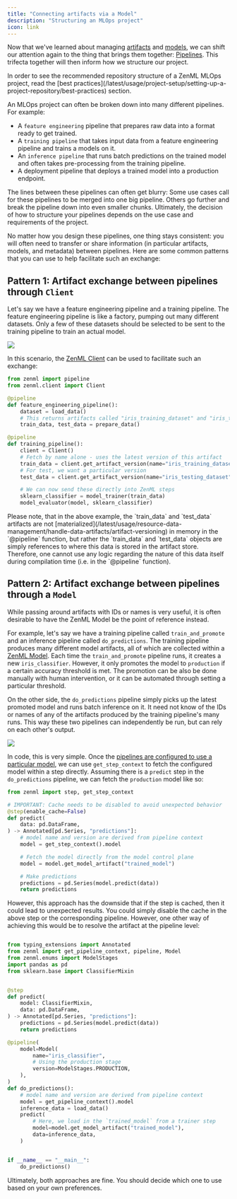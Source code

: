 ```yaml
---
title: "Connecting artifacts via a Model"
description: "Structuring an MLOps project"
icon: link
---
```


Now that we've learned about managing [artifacts](/latest/user-guide/guides/starter-guide/manage-artifacts) and [models](/latest/user-guide/guides/starter-guide/track-ml-models), we can shift our attention again to the thing that brings them together: [Pipelines](/latest/user-guide/guides/starter-guide/create-an-ml-pipeline). This trifecta together will then inform how we structure our project.

<Info>
    In order to see the recommended repository structure of a ZenML MLOps project, read the [best practices](/latest/usage/project-setup/setting-up-a-project-repository/best-practices) section.
</Info>

An MLOps project can often be broken down into many different pipelines. For example:

* A `feature engineering` pipeline that prepares raw data into a format ready to get trained.
* A `training pipeline` that takes input data from a feature engineering pipeline and trains a models on it.
* An `inference pipeline` that runs batch predictions on the trained model and often takes pre-processing from the training pipeline.
* A deployment pipeline that deploys a trained model into a production endpoint.

The lines between these pipelines can often get blurry: Some use cases call for these pipelines to be merged into one big pipeline. Others go further and break the pipeline down into even smaller chunks. Ultimately, the decision of how to structure your pipelines depends on the use case and requirements of the project.

No matter how you design these pipelines, one thing stays consistent: you will often need to transfer or share information (in particular artifacts, models, and metadata) between pipelines. Here are some common patterns that you can use to help facilitate such an exchange:

## Pattern 1: Artifact exchange between pipelines through `Client`

Let's say we have a feature engineering pipeline and a training pipeline. The feature engineering pipeline is like a factory, pumping out many different datasets. Only a few of these datasets should be selected to be sent to the training pipeline to train an actual model.
<Frame caption="A simple artifact exchange between two pipelines
">
  <img src="/_assets/how-to/stack-66.avif"/>
</Frame>


In this scenario, the [ZenML Client](/latestsdk/python-client#client-methods) can be used to facilitate such an exchange:

```py
from zenml import pipeline
from zenml.client import Client

@pipeline
def feature_engineering_pipeline():
    dataset = load_data()
    # This returns artifacts called "iris_training_dataset" and "iris_testing_dataset"
    train_data, test_data = prepare_data()

@pipeline
def training_pipeline():
    client = Client()
    # Fetch by name alone - uses the latest version of this artifact
    train_data = client.get_artifact_version(name="iris_training_dataset")
    # For test, we want a particular version
    test_data = client.get_artifact_version(name="iris_testing_dataset", version="raw_2023")

    # We can now send these directly into ZenML steps
    sklearn_classifier = model_trainer(train_data)
    model_evaluator(model, sklearn_classifier)
```

<Info>
    Please note, that in the above example, the `train_data` and `test_data` artifacts are not [materialized](/latest/usage/resource-data-management/handle-data-artifacts/artifact-versioning) in memory in the `@pipeline` function, but rather the `train_data` and `test_data` objects are simply references to where this data is stored in the artifact store. Therefore, one cannot use any logic regarding the nature of this data itself during compilation time (i.e. in the `@pipeline` function).
</Info>

## Pattern 2: Artifact exchange between pipelines through a `Model`

While passing around artifacts with IDs or names is very useful, it is often desirable to have the ZenML Model be the point of reference instead.

For example, let's say we have a training pipeline called `train_and_promote` and an inference pipeline called `do_predictions`. The training pipeline produces many different model artifacts, all of which are collected within a [ZenML Model](/latest/user-guide/guides/starter-guide/track-ml-models). Each time the `train_and_promote` pipeline runs, it creates a new `iris_classifier`. However, it only promotes the model to `production` if a certain accuracy threshold is met. The promotion can be also be done manually with human intervention, or it can be automated through setting a particular threshold.

On the other side, the `do_predictions` pipeline simply picks up the latest promoted model and runs batch inference on it. It need not know of the IDs or names of any of the artifacts produced by the training pipeline's many runs. This way these two pipelines can independently be run, but can rely on each other's output.
<Frame caption="A simple artifact exchange between pipelines through the Model Control Plane.">
  <img src="/_assets/how-to/stack-67.avif"/>
</Frame>

In code, this is very simple. Once the [pipelines are configured to use a particular model](/latest/user-guide/guides/starter-guide/track-ml-models#configuring-a-model-in-a-pipeline), we can use `get_step_context` to fetch the configured model within a step directly. Assuming there is a `predict` step in the `do_predictions` pipeline, we can fetch the `production` model like so:

```py
from zenml import step, get_step_context

# IMPORTANT: Cache needs to be disabled to avoid unexpected behavior
@step(enable_cache=False)
def predict(
    data: pd.DataFrame,
) -> Annotated[pd.Series, "predictions"]:
    # model name and version are derived from pipeline context
    model = get_step_context().model

    # Fetch the model directly from the model control plane
    model = model.get_model_artifact("trained_model")

    # Make predictions
    predictions = pd.Series(model.predict(data))
    return predictions
```
However, this approach has the downside that if the step is cached, then it could lead to unexpected results. You could simply disable the cache in the above step or the corresponding pipeline. However, one other way of achieving this would be to resolve the artifact at the pipeline level:

```py

from typing_extensions import Annotated
from zenml import get_pipeline_context, pipeline, Model
from zenml.enums import ModelStages
import pandas as pd
from sklearn.base import ClassifierMixin


@step
def predict(
    model: ClassifierMixin,
    data: pd.DataFrame,
) -> Annotated[pd.Series, "predictions"]:
    predictions = pd.Series(model.predict(data))
    return predictions

@pipeline(
    model=Model(
        name="iris_classifier",
        # Using the production stage
        version=ModelStages.PRODUCTION,
    ),
)
def do_predictions():
    # model name and version are derived from pipeline context
    model = get_pipeline_context().model
    inference_data = load_data()
    predict(
        # Here, we load in the `trained_model` from a trainer step
        model=model.get_model_artifact("trained_model"),
        data=inference_data,
    )


if __name__ == "__main__":
    do_predictions()
```
Ultimately, both approaches are fine. You should decide which one to use based on your own preferences.
